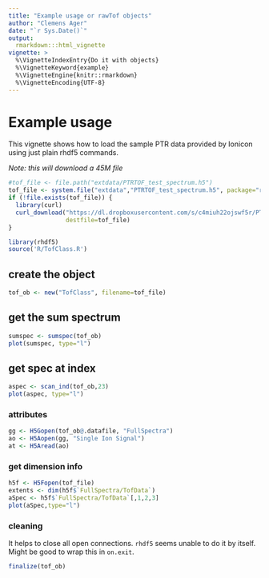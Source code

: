 ```yaml
---
title: "Example usage or rawTof objects"
author: "Clemens Ager"
date: "`r Sys.Date()`"
output: 
  rmarkdown:::html_vignette
vignette: >
  %\VignetteIndexEntry{Do it with objects}
  %\VignetteKeyword{example}
  %\VignetteEngine{knitr::rmarkdown}
  %\VignetteEncoding{UTF-8}
---
```


# Example usage

This vignette shows how to load the sample PTR data provided by
Ionicon using just plain rhdf5 commands.

_Note: this will download a 45M file_
```r
#tof_file <- file.path("extdata/PTRTOF_test_spectrum.h5")
tof_file <- system.file("extdata","PTRTOF_test_spectrum.h5", package="rawTof")
if (!file.exists(tof_file)) {
  library(curl)
  curl_download("https://dl.dropboxusercontent.com/s/c4miuh22ojswf5r/PTRTOF_test_spectrum.h5?dl=0#",
				destfile=tof_file)
}
```

```r
library(rhdf5)
source('R/TofClass.R')
```

## create the object

```r
tof_ob <- new("TofClass", filename=tof_file)
```

## get the sum spectrum

```r
sumspec <- sumspec(tof_ob)
plot(sumspec, type="l")
```


## get spec at index

```r
aspec <- scan_ind(tof_ob,23)
plot(aspec, type="l")
```

### attributes 

```r
gg <- H5Gopen(tof_ob@.datafile, "FullSpectra")
ao <- H5Aopen(gg, "Single Ion Signal")
at <- H5Aread(ao)
```

### get dimension info

```r
h5f <- H5Fopen(tof_file)
extents <- dim(h5f$`FullSpectra/TofData`)
aSpec <- h5f$`FullSpectra/TofData`[,1,2,3]
plot(aSpec,type="l")
```

### cleaning

It helps to close all open connections.  `rhdf5` seems unable to do it
by itself.  Might be good to wrap this in `on.exit`.

```r
finalize(tof_ob)
```

